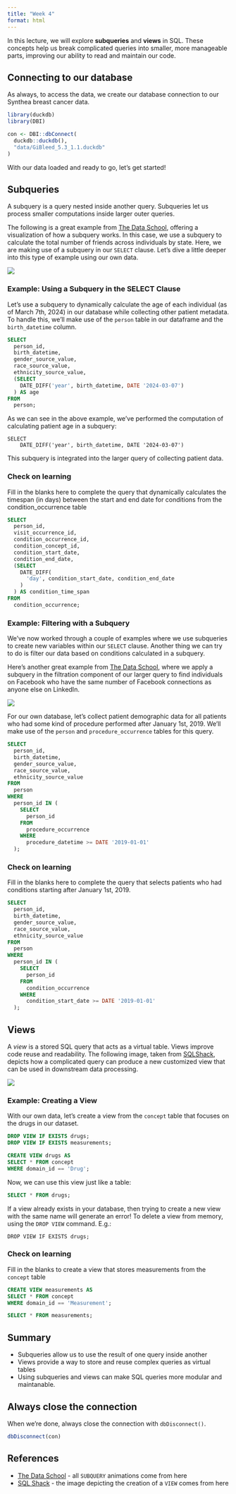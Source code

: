 ```yaml
---
title: "Week 4"
format: html
---
```


In this lecture, we will explore **subqueries** and **views** in SQL. These concepts help us break complicated queries into smaller, more manageable parts, improving our ability to read and maintain our code.

## Connecting to our database

As always, to access the data, we create our database connection to our Synthea breast cancer data.

```r
library(duckdb)
library(DBI)

con <- DBI::dbConnect(
  duckdb::duckdb(), 
  "data/GiBleed_5.3_1.1.duckdb"
)
```

With our data loaded and ready to go, let's get started!

## Subqueries

A subquery is a query nested inside another query. Subqueries let us process smaller computations inside larger outer queries.

The following is a great example from [The Data School](https://dataschool.com/how-to-teach-people-sql/how-sql-subqueries-work/), offering a visualization of how a subquery works. In this case, we use a subquery to calculate the total number of friends across individuals by state. Here, we are making use of a subquery in our `SELECT` clause. Let's dive a little deeper into this type of example using our own data.

![](https://dataschool.com/assets/images/how-to-teach-people-sql/subqueries/subqueries_1.gif)

### Example: Using a Subquery in the SELECT Clause

Let's use a subquery to dynamically calculate the age of each individual (as of March 7th, 2024) in our database while collecting other patient metadata. To handle this, we'll make use of the `person` table in our dataframe and the `birth_datetime` column.

```sql
SELECT 
  person_id, 
  birth_datetime,
  gender_source_value, 
  race_source_value, 
  ethnicity_source_value,
  (SELECT 
    DATE_DIFF('year', birth_datetime, DATE '2024-03-07')
  ) AS age
FROM 
  person;
```

As we can see in the above example, we've performed the computation of calculating patient age in a subquery:

```         
SELECT 
    DATE_DIFF('year', birth_datetime, DATE '2024-03-07')
```

This subquery is integrated into the larger query of collecting patient data.

### Check on learning

Fill in the blanks here to complete the query that dynamically calculates the timespan (in days) between the start and end date for conditions from the condition_occurrence table

```sql
SELECT 
  person_id,
  visit_occurrence_id,
  condition_occurrence_id,
  condition_concept_id, 
  condition_start_date,
  condition_end_date,
  (SELECT 
    DATE_DIFF(
      'day', condition_start_date, condition_end_date
    )
  ) AS condition_time_span
FROM 
  condition_occurrence;
```

### Example: Filtering with a Subquery

We've now worked through a couple of examples where we use subqueries to create new variables within our `SELECT` clause. Another thing we can try to do is filter our data based on conditions calculated in a subquery.

Here's another great example from [The Data School](https://dataschool.com/how-to-teach-people-sql/how-sql-subqueries-work/), where we apply a subquery in the filtration component of our larger query to find individuals on Facebook who have the same number of Facebook connections as anyone else on LinkedIn.

![](https://dataschool.com/assets/images/how-to-teach-people-sql/subqueries/subqueries_7.gif)

For our own database, let's collect patient demographic data for all patients who had some kind of procedure performed after January 1st, 2019. We'll make use of the `person` and `procedure_occurrence` tables for this query.

```sql
SELECT 
  person_id, 
  birth_datetime, 
  gender_source_value, 
  race_source_value, 
  ethnicity_source_value
FROM 
  person
WHERE 
  person_id IN (
    SELECT 
      person_id 
    FROM 
      procedure_occurrence
    WHERE 
      procedure_datetime >= DATE '2019-01-01'
  );
```

### Check on learning

Fill in the blanks here to complete the query that selects patients who had conditions starting after January 1st, 2019.

```sql
SELECT 
  person_id, 
  birth_datetime, 
  gender_source_value, 
  race_source_value, 
  ethnicity_source_value
FROM 
  person
WHERE 
  person_id IN (
    SELECT 
      person_id 
    FROM 
      condition_occurrence
    WHERE 
      condition_start_date >= DATE '2019-01-01'
  );
```

## Views

A *view* is a stored SQL query that acts as a virtual table. Views improve code reuse and readability. The following image, taken from [SQLShack](https://www.sqlshack.com/create-view-sql-modifying-views-in-sql-server/), depicts how a complicated query can produce a new customized view that can be used in downstream data processing.

![](https://www.sqlshack.com/wp-content/uploads/2020/03/an-executed-create-view-sql-script-showing-data-re.png)

### Example: Creating a View

With our own data, let's create a view from the `concept` table that focuses on the drugs in our dataset.

```sql
DROP VIEW IF EXISTS drugs;
DROP VIEW IF EXISTS measurements;
```

```sql
CREATE VIEW drugs AS
SELECT * FROM concept
WHERE domain_id == 'Drug';
```

Now, we can use this view just like a table:

```sql
SELECT * FROM drugs;
```

::: callout-note
If a view already exists in your database, then trying to create a new view with the same name will generate an error! To delete a view from memory, using the `DROP VIEW` command. E.g.:
```         
DROP VIEW IF EXISTS drugs;
```
:::

### Check on learning

Fill in the blanks to create a view that stores measurements from the `concept` table

```sql
CREATE VIEW measurements AS
SELECT * FROM concept
WHERE domain_id == 'Measurement';
```

```sql
SELECT * FROM measurements;
```

## Summary

-   Subqueries allow us to use the result of one query inside another
-   Views provide a way to store and reuse complex queries as virtual tables
-   Using subqueries and views can make SQL queries more modular and maintanable.

## Always close the connection

When we're done, always close the connection with `dbDisconnect()`.

```r
dbDisconnect(con)
```

## References

-   [The Data School](https://dataschool.com/how-to-teach-people-sql/how-sql-subqueries-work/) - all `SUBQUERY` animations come from here
-   [SQL Shack](https://www.sqlshack.com/create-view-sql-modifying-views-in-sql-server/) - the image depicting the creation of a `VIEW` comes from here
